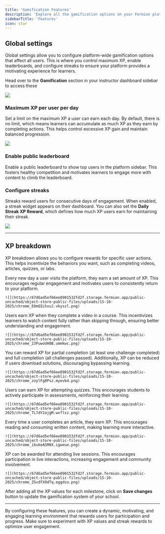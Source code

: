 ```yaml
---
title: 'Gamification Features'
description: 'Explore all the gamification options on your Fermion platform including XP rewards, streaks, and leaderboards.'
sidebarTitle: 'Features'
icon: star
---
```


## Global settings

Global settings allow you to configure platform-wide gamification options that affect all users. This is where you control maximum XP, enable leaderboards, and configure streaks to ensure your platform provides a motivating experience for learners.  

Head over to the **Gamification** section in your instructor dashboard sidebar to access these

![](https://67d6ad5ef66ee0901532fd2f.storage.fermion.app/public-uncached/object-store-public-files/uploads/15-10-2025/chrome_nCipIsncWe.jffcmz.png)

### Maximum XP per user per day

Set a limit on the maximum XP a user can earn each day. By default, there is no limit, which means learners can accumulate as much XP as they earn by completing actions. This helps control excessive XP gain and maintain balanced progression.  

![](https://67d6ad5ef66ee0901532fd2f.storage.fermion.app/public-uncached/object-store-public-files/uploads/15-10-2025/chrome_dRucwkk9Zn.gkbycv.png)

### Enable public leaderboard

Enable a public leaderboard to show top users in the platform sidebar. This fosters healthy competition and motivates learners to engage more with content to climb the leaderboard.  

### Configure streaks

Streaks reward users for consecutive days of engagement. When enabled, a streak widget appears on their dashboard. You can also set the **Daily Streak XP Reward**, which defines how much XP users earn for maintaining their streak.  

![](https://67d6ad5ef66ee0901532fd2f.storage.fermion.app/public-uncached/object-store-public-files/uploads/15-10-2025/chrome_k8AOnZZbJI.octekh.png)


---

## XP breakdown

XP breakdown allows you to configure rewards for specific user actions. This helps incentivize the behaviors you want, such as completing videos, articles, quizzes, or labs.  

<AccordionGroup>

  <Accordion title="Daily attendance">
    Every new day a user visits the platform, they earn a set amount of XP. This encourages regular engagement and motivates users to consistently return to your platform.
    
    ![](https://67d6ad5ef66ee0901532fd2f.storage.fermion.app/public-uncached/object-store-public-files/uploads/15-10-2025/chrome_E0mQILhxuJ.vkyszl.png)
  </Accordion>

  <Accordion title="Recorded video completion">
    Users earn XP when they complete a video in a course. This incentivizes learners to watch content fully rather than skipping through, ensuring better understanding and engagement.
    
    ![](https://67d6ad5ef66ee0901532fd2f.storage.fermion.app/public-uncached/object-store-public-files/uploads/15-10-2025/chrome_23PuwoUH8B.ummkwc.png)
  </Accordion>

  <Accordion title="Coding labs">
    You can reward XP for partial completion (at least one challenge completed) and full completion (all challenges passed). Additionally, XP can be reduced if users download solutions, discouraging bypassing learning.
    
    ![](https://67d6ad5ef66ee0901532fd2f.storage.fermion.app/public-uncached/object-store-public-files/uploads/15-10-2025/chrome_zoylFg8Psz.myevbd.png)
  </Accordion>

  <Accordion title="Quizzes">
    Users can earn XP for attempting quizzes. This encourages students to actively participate in assessments, reinforcing their learning.
    
    ![](https://67d6ad5ef66ee0901532fd2f.storage.fermion.app/public-uncached/object-store-public-files/uploads/15-10-2025/chrome_TL7dY2ajgM.wvflxz.png)
    
  </Accordion>

  <Accordion title="Articles">
    Every time a user completes an article, they earn XP. This encourages reading and consuming written content, making learning more interactive.
    
    ![](https://67d6ad5ef66ee0901532fd2f.storage.fermion.app/public-uncached/object-store-public-files/uploads/15-10-2025/chrome_ibukeASM0X.igweue.png)
  </Accordion>

  <Accordion title="Livestreams">
    XP can be awarded for attending live sessions. This encourages participation in live interactions, increasing engagement and community involvement.
    
    ![](https://67d6ad5ef66ee0901532fd2f.storage.fermion.app/public-uncached/object-store-public-files/uploads/15-10-2025/chrome_ZSvdfX9dTq.eggdso.png)
  </Accordion>

</AccordionGroup>

After adding all the XP values for each milestone, click on **Save changes** button to update the gamification system of your school.

---

By configuring these features, you can create a dynamic, motivating, and engaging learning environment that rewards users for participation and progress. Make sure to experiment with XP values and streak rewards to optimize user engagement.
